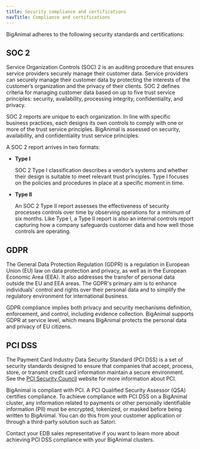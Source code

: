 ```yaml
---
title: Security compliance and certifications
navTitle: Compliance and certifications
---
```


BigAnimal adheres to the following security standards and certifications: 

## SOC 2 

Service Organization Controls (SOC) 2 is an auditing procedure that ensures service providers securely manage their customer data. Service providers can securely manage their customer data by protecting the interests of the customer’s organization and the privacy of their clients. SOC 2 defines criteria for managing customer data based on up to five trust service principles: security, availability, processing integrity, confidentiality, and privacy.  

SOC 2 reports are unique to each organization. In line with specific business practices, each designs its own controls to comply with one or more of the trust service principles. BigAnimal is assessed on security, availability, and confidentiality trust service principles. 

A SOC 2 report arrives in two formats:

- **Type I** 

  SOC 2 Type I classification describes a vendor’s systems and whether their design is suitable to meet relevant trust principles. Type I focuses on the policies and procedures in place at a specific moment in time. 

- **Type II**

  An SOC 2 Type II report assesses the effectiveness of security processes controls over time by observing operations for a minimum of six months. Like Type I, a Type II report is also an internal controls report capturing how a company safeguards customer data and how well those controls are operating.

## GDPR

The General Data Protection Regulation (GDPR) is a regulation in European Union (EU) law on data protection and privacy, as well as in the European Economic Area (EEA). It also addresses the transfer of personal data outside the EU and EEA areas. The GDPR's primary aim is to enhance individuals' control and rights over their personal data and to simplify the regulatory environment for international business.

GDPR compliance implies both privacy and security mechanisms definition, enforcement, and control, including evidence collection. 
BigAnimal supports GDPR at service level, which means BigAnimal protects the personal data and privacy of EU citizens.

## PCI DSS

 The Payment Card Industry Data Security Standard (PCI DSS) is a set of security standards designed to ensure that companies that accept, process, store, or transmit credit card information maintain a secure environment. See the [PCI Security Council](https://www.pcisecuritystandards.org/) website for more information about PCI.
 
 BigAnimal is compliant with PCI. A PCI Qualified Security Assessor (QSA) certifies compliance. To achieve compliance with PCI DSS on a BigAnimal cluster, any information related to payments or other personally identifiable information (PII) must be encrypted, tokenized, or masked before being written to BigAnimal. You can do this from your customer application or through a third-party solution such as Satori.
 
 Contact your EDB sales representative if you want to learn more about achieving PCI DSS compliance with your BigAnimal clusters.
